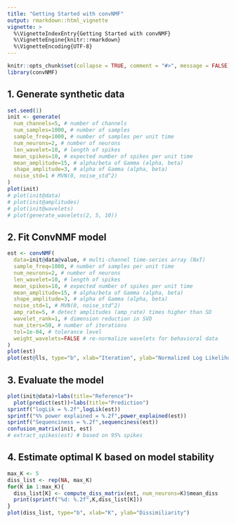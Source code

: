 ```yaml
---
title: "Getting Started with convNMF"
output: rmarkdown::html_vignette
vignette: >
  %\VignetteIndexEntry{Getting Started with convNMF}
  %\VignetteEngine{knitr::rmarkdown}
  %\VignetteEncoding{UTF-8}
---
```


```r
knitr::opts_chunk$set(collapse = TRUE, comment = "#>", message = FALSE)
library(convNMF)
```

## 1. Generate synthetic data

```r
set.seed(1)
init <- generate(
  num_channels=5, # number of channels
  num_samples=1000, # number of samples
  sample_freq=1000, # number of samples per unit time
  num_neurons=2, # number of neurons
  len_wavelet=10, # length of spikes
  mean_spikes=10, # expected number of spikes per unit time
  mean_amplitude=15, # alpha/beta of Gamma (alpha, beta)
  shape_amplitude=3, # alpha of Gamma (alpha, beta)
  noise_std=1 # MVN(0, noise_std^2)
)
plot(init)
# plot(init@data)
# plot(init@amplitudes)
# plot(init@wavelets)
# plot(generate_wavelets(2, 5, 10))
```

## 2. Fit ConvNMF model

```r
est <- convNMF(
  data=init@data@value, # multi-channel time-series array (NxT)
  sample_freq=1000, # number of samples per unit time
  num_neurons=2, # number of neurons
  len_wavelet=10, # length of spikes
  mean_spikes=10, # expected number of spikes per unit time
  mean_amplitude=15, # alpha/beta of Gamma (alpha, beta)
  shape_amplitude=3, # alpha of Gamma (alpha, beta)
  noise_std=1, # MVN(0, noise_std^2)
  amp_rate=5, # detect amplitudes (amp_rate) times higher than SD
  wavelet_rank=1, # dimension reduction in SVD
  num_iters=50, # number of iterations
  tol=1e-04, # tolerance level
  weight_wavelets=FALSE # re-normalize wavelets for behavioral data
)
plot(est)
plot(est@lls, type="b", xlab="Iteration", ylab="Normalized Log Likelihood")
```

## 3. Evaluate the model

```r
plot(init@data)+labs(title="Reference")+
  plot(predict(est))+labs(title="Prediction")
sprintf("logLik = %.2f",logLik(est))
sprintf("%% power explained = %.2f",power_explained(est))
sprintf("Sequenciness = %.2f",sequenciness(est))
confusion_matrix(init, est)
# extract_spikes(est) # based on 95% spikes
```

## 4. Estimate optimal K based on model stability

```r
max_K <- 5
diss_list <- rep(NA, max_K)
for(K in 1:max_K){
  diss_list[K] <- compute_diss_matrix(est, num_neurons=K)$mean_diss
  print(sprintf("%d: %.2f",K,diss_list[K]))
}
plot(diss_list, type="b", xlab="K", ylab="Dissimiliarity")
```
